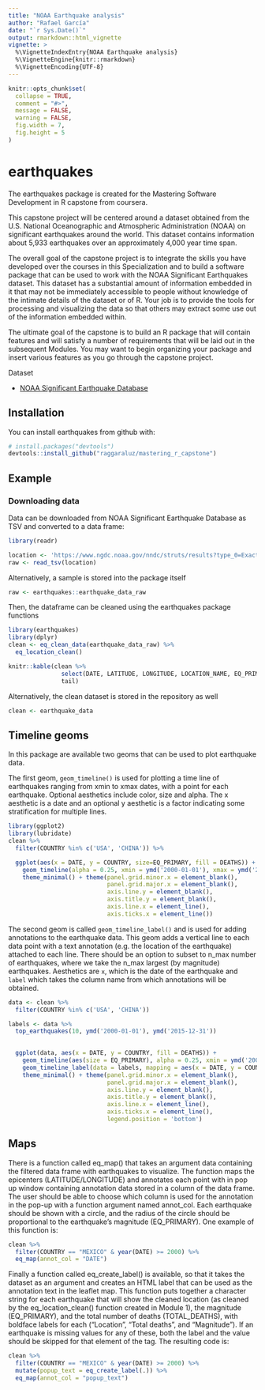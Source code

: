 ```yaml
---
title: "NOAA Earthquake analysis"
author: "Rafael García"
date: "`r Sys.Date()`"
output: rmarkdown::html_vignette
vignette: >
  %\VignetteIndexEntry{NOAA Earthquake analysis}
  %\VignetteEngine{knitr::rmarkdown}
  %\VignetteEncoding{UTF-8}
---
```


```r
knitr::opts_chunk$set(
  collapse = TRUE,
  comment = "#>",
  message = FALSE,
  warning = FALSE,
  fig.width = 7,
  fig.height = 5
)
```

# earthquakes

The earthquakes package is created for the Mastering Software Development in R capstone from coursera.

This capstone project will be centered around a dataset obtained from the U.S. National Oceanographic and Atmospheric Administration (NOAA) on significant earthquakes around the world. This dataset contains information about 5,933 earthquakes over an approximately 4,000 year time span.

The overall goal of the capstone project is to integrate the skills you have developed over the courses in this Specialization and to build a software package that can be used to work with the NOAA Significant Earthquakes dataset. This dataset has a substantial amount of information embedded in it that may not be immediately accessible to people without knowledge of the intimate details of the dataset or of R. Your job is to provide the tools for processing and visualizing the data so that others may extract some use out of the information embedded within.

The ultimate goal of the capstone is to build an R package that will contain features and will satisfy a number of requirements that will be laid out in the subsequent Modules. You may want to begin organizing your package and insert various features as you go through the capstone project.

Dataset

* [NOAA Significant Earthquake Database](https://www.ngdc.noaa.gov/nndc/struts/form?t=101650&s=1&d=1)

## Installation

You can install earthquakes from github with:

```r
# install.packages("devtools")
devtools::install_github("raggaraluz/mastering_r_capstone")
```

## Example

### Downloading data

Data can be downloaded from NOAA Significant Earthquake Database as TSV and converted to a data frame:

```r
library(readr)

location <- 'https://www.ngdc.noaa.gov/nndc/struts/results?type_0=Exact&query_0=$ID&t=101650&s=13&d=189&dfn=signif.txt'
raw <- read_tsv(location)
```

Alternatively, a sample is stored into the package itself
```r
raw <- earthquakes::earthquake_data_raw
```

Then, the dataframe can be cleaned using the earthquakes package functions
```r
library(earthquakes)
library(dplyr)
clean <- eq_clean_data(earthquake_data_raw) %>%
  eq_location_clean()

knitr::kable(clean %>%
               select(DATE, LATITUDE, LONGITUDE, LOCATION_NAME, EQ_PRIMARY) %>%
               tail)
```

Alternatively, the clean dataset is stored in the repository as well

```r
clean <- earthquake_data
```

## Timeline geoms

In this package are available two geoms that can be used to plot earthquake data.

The first geom, `geom_timeline()` is used for plotting a time line of earthquakes ranging from xmin to xmax dates, with a point for each earthquake. Optional aesthetics include color, size and alpha. The x aesthetic is a date and an optional y aesthetic is a factor indicating some stratification for multiple lines.

```r
library(ggplot2)
library(lubridate)
clean %>%
  filter(COUNTRY %in% c('USA', 'CHINA')) %>%

  ggplot(aes(x = DATE, y = COUNTRY, size=EQ_PRIMARY, fill = DEATHS)) +
    geom_timeline(alpha = 0.25, xmin = ymd('2000-01-01'), xmax = ymd('2015-12-31')) +
    theme_minimal() + theme(panel.grid.minor.x = element_blank(),
                            panel.grid.major.x = element_blank(),
                            axis.line.y = element_blank(),
                            axis.title.y = element_blank(),
                            axis.line.x = element_line(),
                            axis.ticks.x = element_line())
```

The second geom is called `geom_timeline_label()` and is used for adding annotations to the earthquake data. This geom adds a vertical line to each data point with a text annotation (e.g. the location of the earthquake) attached to each line. There should be an option to subset to n_max number of earthquakes, where we take the n_max largest (by magnitude) earthquakes. Aesthetics are `x`, which is the date of the earthquake and `label` which takes the column name from which annotations will be obtained.

```r

data <- clean %>%
  filter(COUNTRY %in% c('USA', 'CHINA'))

labels <- data %>%
  top_earthquakes(10, ymd('2000-01-01'), ymd('2015-12-31'))
 

  ggplot(data, aes(x = DATE, y = COUNTRY, fill = DEATHS)) +
    geom_timeline(aes(size = EQ_PRIMARY), alpha = 0.25, xmin = ymd('2000-01-01'), xmax = ymd('2015-12-31')) +
    geom_timeline_label(data = labels, mapping = aes(x = DATE, y = COUNTRY, label = LOCATION_NAME)) +
    theme_minimal() + theme(panel.grid.minor.x = element_blank(),
                            panel.grid.major.x = element_blank(),
                            axis.line.y = element_blank(),
                            axis.title.y = element_blank(),
                            axis.line.x = element_line(),
                            axis.ticks.x = element_line(),
                            legend.position = 'bottom')
```

## Maps

There is a function called eq_map() that takes an argument data containing the filtered data frame with earthquakes to visualize. The function maps the epicenters (LATITUDE/LONGITUDE) and annotates each point with in pop up window containing annotation data stored in a column of the data frame. The user should be able to choose which column is used for the annotation in the pop-up with a function argument named annot_col. Each earthquake should be shown with a circle, and the radius of the circle should be proportional to the earthquake's magnitude (EQ_PRIMARY). One example of this function is:

```r
clean %>%  
  filter(COUNTRY == "MEXICO" & year(DATE) >= 2000) %>% 
  eq_map(annot_col = "DATE")
```

Finally a function called eq_create_label() is available, so that it takes the dataset as an argument and creates an HTML label that can be used as the annotation text in the leaflet map. This function puts together a character string for each earthquake that will show the cleaned location (as cleaned by the eq_location_clean() function created in Module 1), the magnitude (EQ_PRIMARY), and the total number of deaths (TOTAL_DEATHS), with boldface labels for each ("Location", "Total deaths", and "Magnitude"). If an earthquake is missing values for any of these, both the label and the value should be skipped for that element of the tag. The resulting code is:

```r
clean %>% 
  filter(COUNTRY == "MEXICO" & year(DATE) >= 2000) %>% 
  mutate(popup_text = eq_create_label(.)) %>% 
  eq_map(annot_col = "popup_text")
```



